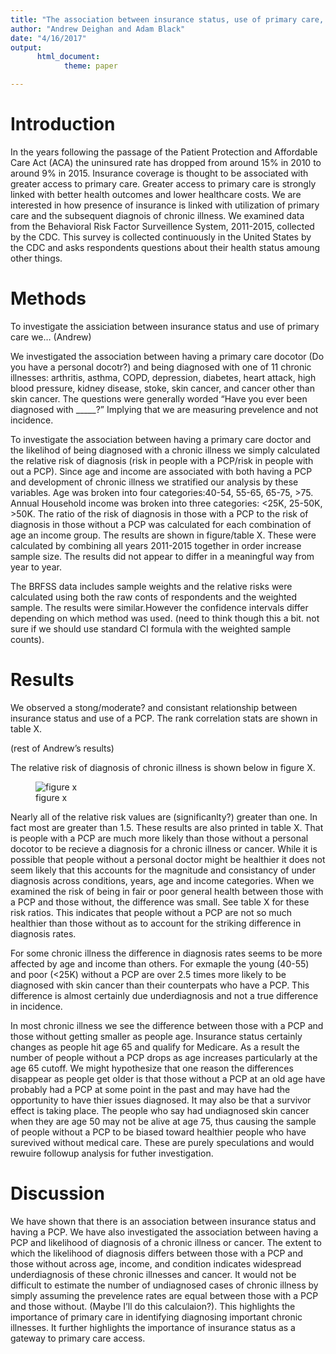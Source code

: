 ```yaml
---
title: "The association between insurance status, use of primary care, and diagnosis of chronic illness"
author: "Andrew Deighan and Adam Black"
date: "4/16/2017"
output: 
      html_document:
            theme: paper

---
```


# Introduction
In the years following the passage of the Patient Protection and Affordable Care Act (ACA) the uninsured rate has dropped from around 15% in 2010 to around 9% in 2015. Insurance coverage is thought to be associated with greater access to primary care. Greater access to primary care is strongly linked with better health outcomes and lower healthcare costs. We are interested in how presence of insurance is linked with utilization of primary care and the subsequent diagnois of chronic illness. We examined data from the Behavioral Risk Factor Surveillence System, 2011-2015, collected by the CDC. This survey is collected continuously in the United States by the CDC and asks respondents questions about their health status amoung other things.



# Methods

To investigate the assiciation between insurance status and use of primary care we... (Andrew)

We investigated the association between having a primary care docotor (Do you have a personal docotr?) and being diagnosed with one of 11 chronic illnesses: arthritis, asthma, COPD, depression, diabetes, heart attack, high blood pressure, kidney disease, stoke, skin cancer, and cancer other than skin cancer. The questions were generally worded "Have you ever been diagnosed with _____?" Implying that we are measuring prevelence and not incidence.

To investigate the association between having a primary care doctor and the likelihod of being diagnosed with a chronic illness we simply calculated the relative risk of diagnosis (risk in people with a PCP/risk in people with out a PCP). Since age and income are associated with both having a PCP and development of chronic illness we stratified our analysis by these variables. Age was broken into four categories:40-54, 55-65, 65-75, >75. Annual Household income was broken into three categories: <25K, 25-50K, >50K. The ratio of the risk of diagnosis in those with a PCP to the risk of diagnosis in those without a PCP was calculated for each combination of age an income group. The results are shown in figure/table X. These were calculated by combining all years 2011-2015 together in order increase sample size. The results did not appear to differ in a meaningful way from year to year. 

The BRFSS data includes sample weights and the relative risks were calculated using both the raw conts of respondents and the weighted sample. The results were similar.However the confidence intervals differ depending on which method was used. (need to think though this a bit. not sure if we should use standard CI formula with the weighted sample counts).

# Results
We observed a stong/moderate? and consistant relationship between insurance status and use of a PCP. The rank correlation stats are shown in table X.



(rest of Andrew's results)


The relative risk of diagnosis of chronic illness is shown below in figure X. 

![figure x](https://github.com/ablack3/STA580_proj/blob/master/plots/facet_plot_all.png)

Nearly all of the relative risk values are (significanlty?) greater than one. In fact most are greater than 1.5. These results are also printed in table X. That is people with a PCP are much more likely than those without a personal docotor to be recieve a diagnosis for a chronic illness or cancer. While it is possible that people without a personal doctor might be healthier it does not seem likely that this accounts for the magnitude and consistancy of under diagnosis across conditions, years, age and income categories. When we examined the risk of being in fair or poor general health between those with a PCP and those without, the difference was small. See table X for these risk ratios. This indicates that people without a PCP are not so much healthier than those without as to account for the striking difference in diagnosis rates.

For some chronic illness the difference in diagnosis rates seems to be more affected by age and income than others. For exmaple the young (40-55)  and poor (<25K) without a PCP are over 2.5 times more likely to be diagnosed with skin cancer than their counterpats who have a PCP. This difference is almost certainly due underdiagnosis and not a true difference in incidence. 

In most chronic illness we see the difference between those with a PCP and those without getting smaller as people age. Insurance status certainly changes as people hit age 65 and qualify for Medicare. As a result the number of people without a PCP drops as age increases particularly at the age 65 cutoff. We might hypothesize that one reason the differences disappear as people get older is that those without a PCP at an old age have probably had a PCP at some point in the past and may have had the opportunity to have thier issues diagnosed. It may also be that a survivor effect is taking place. The people who say had undiagnosed skin cancer when they are age 50 may not be alive at age 75, thus causing the sample of people without a PCP to be biased toward healthier people who have surevived without medical care. These are purely speculations and would rewuire followup analysis for futher investigation.



# Discussion
We have shown that there is an association between insurance status and having a PCP. We have also investigated the association between having a PCP and likelihood of diagnosis of a chronic illness or cancer. The extent to which the likelihood of diagnosis differs between those with a PCP and those without across age, income, and condition indicates widespread underdiagnosis of these chronic illnesses and cancer. It would not be difficult to estimate the number of undiagnosed cases of chronic illness by simply assuming the prevelence rates are equal between those with a PCP and those without. (Maybe I'll do this calculaion?). This highlights the  importance of primary care in identifying diagnosing important chronic illnesses. It further highlights the importance of insurance status as a gateway to primary care access. 





